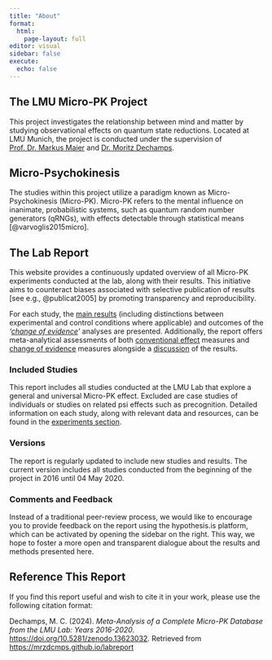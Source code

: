 ```yaml
---
title: "About"
format: 
  html:
    page-layout: full
editor: visual
sidebar: false
execute: 
  echo: false
---
```


## The LMU Micro-PK Project

This project investigates the relationship between mind and matter by studying observational effects on quantum state reductions. Located at LMU Munich, the project is conducted under the supervision of [Prof. Dr. Markus Maier](https://www.psy.lmu.de/gp/people/leitung/maier/index.html) and [Dr. Moritz Dechamps](https://www.psy.lmu.de/gp/people/mitarbeiter/moritz-dechamps/index.html).

## Micro-Psychokinesis

The studies within this project utilize a paradigm known as Micro-Psychokinesis (Micro-PK). Micro-PK refers to the mental influence on inanimate, probabilistic systems, such as quantum random number generators (qRNGs), with effects detectable through statistical means [@varvoglis2015micro].

## The Lab Report

This website provides a continuously updated overview of all Micro-PK experiments conducted at the lab, along with their results. This initiative aims to counteract biases associated with selective publication of results [see e.g., @publicat2005] by promoting transparency and reproducibility.

For each study, the [main results](experiments.html) (including distinctions between experimental and control conditions where applicable) and outcomes of the *'[change of evidence](changeofevidence.html)'* analyses are presented. Additionally, the report offers meta-analytical assessments of both [conventional effect](metaanalysis.html) measures and [change of evidence](coe-metaanalysis.html) measures alongside a [discussion](discussion.html) of the results.

### Included Studies

This report includes all studies conducted at the LMU Lab that explore a general and universal Micro-PK effect. Excluded are case studies of individuals or studies on related psi effects such as precognition. Detailed information on each study, along with relevant data and resources, can be found in the [experiments section](experiments.html).

### Versions

The report is regularly updated to include new studies and results. The current version  includes all studies conducted from the beginning of the project in 2016 until 04 May 2020.

### Comments and Feedback

Instead of a traditional peer-review process, we would like to encourage you to provide feedback on the report using the hypothesis.is platform, which can be activated by opening the sidebar on the right. This way, we hope to foster a more open and transparent dialogue about the results and methods presented here.

## Reference This Report

If you find this report useful and wish to cite it in your work, please use the following citation format:

Dechamps, M. C. (2024). *Meta-Analysis of a Complete Micro-PK Database from the LMU Lab: Years 2016-2020*. <https://doi.org/10.5281/zenodo.13623032>. Retrieved from <https://mrzdcmps.github.io/labreport>
